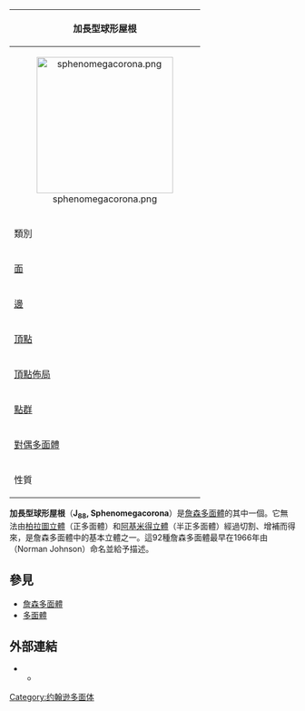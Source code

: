 {| border="1" bgcolor="#ffffff" cellpadding="5" align="right" style="margin-left:10px" width="250"
!bgcolor=#e7dcc3 colspan=2|加長型球形屋根
|-
|align=center colspan=2|[[File:sphenomegacorona.png|240px]] 
|-
|bgcolor=#e7dcc3|類別||[[Johnson多面體|Johnson多面體]] <br> [[側錐球形屋根|J<sub>87</sub>]] - '''J<sub>88</sub>''' - [[廣底加長型球形屋根|J<sub>89</sub>]]
|-
|bgcolor=#e7dcc3|[[面_(幾何)|面]]||[[三角形|三角形]]×16 <br> [[正方形|正方形]]×2
|-
|bgcolor=#e7dcc3|[[邊_(幾何)|邊]]||28
|-
|bgcolor=#e7dcc3|[[頂點_(幾何)|頂點]]||12
|-
|bgcolor=#e7dcc3|[[頂點佈局|頂點佈局]]||2(3<sup>4</sup>) <br> 2(3<sup>2</sup>.4<sup>2</sup>) <br> 2.2(3<sup>5</sup>) <br> 4(3<sup>4</sup>.4)
|-
|bgcolor=#e7dcc3|[[點群|點群]]||[[C2v群|C<sub>2v</sub>群]]
|-
|bgcolor=#e7dcc3|[[對偶多面體|對偶多面體]]||-
|-
|bgcolor=#e7dcc3|性質||[[凸集|凸多面體]]
|}
'''加長型球形屋根'''（'''J<sub>88</sub>, Sphenomegacorona'''）是[[詹森多面體|詹森多面體]]的其中一個。它無法由[[柏拉圖立體|柏拉圖立體]]（正多面體）和[[阿基米得立體|阿基米得立體]]（半正多面體）經過切割、增補而得來，是詹森多面體中的基本立體之一。這92種詹森多面體最早在1966年由{{tsl|en|Norman Johnson (mathematician)|詹森·諾曼}}（Norman Johnson）命名並給予描述。

==參見==
* [[詹森多面體|詹森多面體]]
* [[多面體|多面體]]

==外部連結==
* {{MathWorld | urlname=JohnsonSolid | title=Johnson Solid}}
** {{MathWorld | urlname=Sphenomegacorona | title=Sphenomegacorona}}

{{Polyhedron-stub}}
[[Category:约翰逊多面体|Category:约翰逊多面体]]